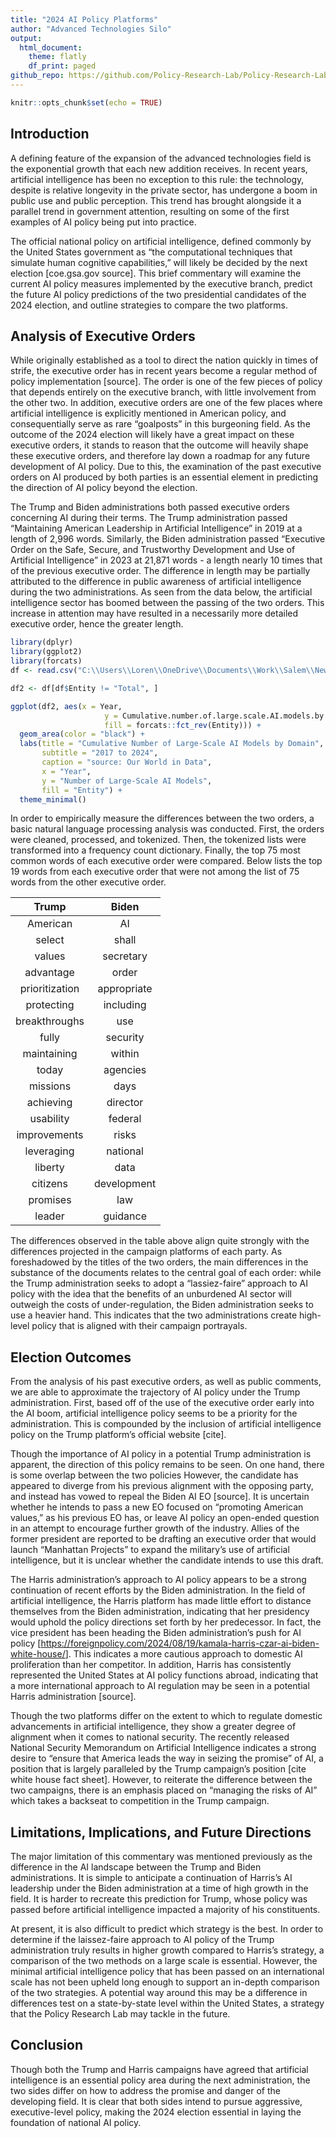 ```yaml
---
title: "2024 AI Policy Platforms"
author: "Advanced Technologies Silo"
output:
  html_document:
    theme: flatly
    df_print: paged
github_repo: https://github.com/Policy-Research-Lab/Policy-Research-Lab.github.io
---
```


```r
knitr::opts_chunk$set(echo = TRUE)
```

## Introduction

A defining feature of the expansion of the advanced technologies field is the exponential growth that each new addition receives. In recent years, artificial intelligence has been no exception to this rule: the technology, despite is relative longevity in the private sector, has undergone a boom in public use and public perception. This trend has brought alongside it a parallel trend in government attention, resulting on some of the first examples of AI policy being put into practice.

The official national policy on artificial intelligence, defined commonly by the United States government as "the computational techniques that simulate human cognitive capabilities," will likely be decided by the next election [coe.gsa.gov source]. This brief commentary will examine the current AI policy measures implemented by the executive branch, predict the future AI policy predictions of the two presidential candidates of the 2024 election, and outline strategies to compare the two platforms.

## Analysis of Executive Orders

While originally established as a tool to direct the nation quickly in times of strife, the executive order has in recent years become a regular method of policy implementation [source]. The order is one of the few pieces of policy that depends entirely on the executive branch, with little involvement from the other two. In addition, executive orders are one of the few places where artificial intelligence is explicitly mentioned in American policy, and consequentially serve as rare "goalposts" in this burgeoning field. As the outcome of the 2024 election will likely have a great impact on these executive orders, it stands to reason that the outcome will heavily shape these executive orders, and therefore lay down a roadmap for any future development of AI policy. Due to this, the examination of the past executive orders on AI produced by both parties is an essential element in predicting the direction of AI policy beyond the election.

The Trump and Biden administrations both passed executive orders concerning AI during their terms. The Trump administration passed "Maintaining American Leadership in Artificial Intelligence" in 2019 at a length of 2,996 words. Similarly, the Biden administration passed "Executive Order on the Safe, Secure, and Trustworthy Development and Use of Artificial Intelligence" in 2023 at 21,871 words - a length nearly 10 times that of the previous executive order. The difference in length may be partially attributed to the difference in public awareness of artificial intelligence during the two administrations. As seen from the data below, the artificial intelligence sector has boomed between the passing of the two orders. This increase in attention may have resulted in a necessarily more detailed executive order, hence the greater length.

```r
library(dplyr)
library(ggplot2)
library(forcats)
df <- read.csv("C:\\Users\\Loren\\OneDrive\\Documents\\Work\\Salem\\New folder\\cumulative-number-of-large-scale-ai-models-by-domain.csv")

df2 <- df[df$Entity != "Total", ]

ggplot(df2, aes(x = Year,
                     y = Cumulative.number.of.large.scale.AI.models.by.domain, 
                     fill = forcats::fct_rev(Entity))) +
  geom_area(color = "black") +
  labs(title = "Cumulative Number of Large-Scale AI Models by Domain",
       subtitle = "2017 to 2024",
       caption = "source: Our World in Data",
       x = "Year",
       y = "Number of Large-Scale AI Models",
       fill = "Entity") +
  theme_minimal()
```

In order to empirically measure the differences between the two orders, a basic natural language processing analysis was conducted. First, the orders were cleaned, processed, and tokenized. Then, the tokenized lists were transformed into a frequency count dictionary. Finally, the top 75 most common words of each executive order were compared. Below lists the top 19 words from each executive order that were not among the list of 75 words from the other executive order.

|     Trump      |    Biden    |
|:--------------:|:-----------:|
|    American    |     AI      |
|     select     |    shall    |
|     values     |  secretary  |
|   advantage    |    order    |
| prioritization | appropriate |
|   protecting   |  including  |
| breakthroughs  |     use     |
|     fully      |  security   |
|  maintaining   |   within    |
|     today      |  agencies   |
|    missions    |    days     |
|   achieving    |  director   |
|   usability    |   federal   |
|  improvements  |    risks    |
|   leveraging   |  national   |
|    liberty     |    data     |
|    citizens    | development |
|    promises    |     law     |
|     leader     |  guidance   |

The differences observed in the table above align quite strongly with the differences projected in the campaign platforms of each party. As foreshadowed by the titles of the two orders, the main differences in the substance of the documents relates to the central goal of each order: while the Trump administration seeks  to adopt a "lassiez-faire" approach to AI policy with the idea that the benefits of an unburdened AI sector will outweigh the costs of under-regulation, the Biden administration seeks to use a heavier hand. This indicates that the two administrations create high-level policy that is aligned with their campaign portrayals.

## Election Outcomes

From the analysis of his past executive orders, as well as public comments, we are able to approximate the trajectory of AI policy under the Trump administration. First, based off of the use of the executive order early into the AI boom, artificial intelligence policy seems to be a priority for the administration. This is compounded by the inclusion of artificial intelligence policy on the Trump platform's official website [cite].

Though the importance of AI policy in a potential Trump administration is apparent, the direction of this policy remains to be seen. On one hand, there is some overlap between the two policies However, the candidate has appeared to diverge from his previous alignment with the opposing party, and instead has vowed to repeal the Biden AI EO [source]. It is uncertain whether he intends to pass a new EO focused on "promoting American values," as his previous EO has, or leave AI policy an open-ended question in an attempt to encourage further growth of the industry. Allies of the former president are reported to be drafting an executive order that would launch "Manhattan Projects" to expand the military's use of artificial intelligence, but it is unclear whether the candidate intends to use this draft.

The Harris administration's approach to AI policy appears to be a strong continuation of recent efforts by the Biden administration. In the field of artificial intelligence, the Harris platform has made little effort to distance themselves from the Biden administration, indicating that her presidency would uphold the policy directions set forth by her predecessor. In fact, the vice president has been heading the Biden administration's push for AI policy [<https://foreignpolicy.com/2024/08/19/kamala-harris-czar-ai-biden-white-house/>]. This indicates a more cautious approach to domestic AI proliferation than her competitor. In addition, Harris has consistently represented the United States at AI policy functions abroad, indicating that a more international approach to AI regulation may be seen in a potential Harris administration [source].

Though the two platforms differ on the extent to which to regulate domestic advancements in artificial intelligence, they show a greater degree of alignment when it comes to national security. The recently released National Security Memorandum on Artificial Intelligence indicates a strong desire to "ensure that America leads the way in seizing the promise" of AI, a position that is largely paralleled by the Trump campaign's position [cite white house fact sheet]. However, to reiterate the difference between the two campaigns, there is an emphasis placed on "managing the risks of AI" which takes a backseat to competition in the Trump campaign.

## Limitations, Implications, and Future Directions

The major limitation of this commentary was mentioned previously as the difference in the AI landscape between the Trump and Biden administrations. It is simple to anticipate a continuation of Harris's AI leadership under the Biden administration at a time of high growth in the field. It is harder to recreate this prediction for Trump, whose policy was passed before artificial intelligence impacted a majority of his constituents.

At present, it is also difficult to predict which strategy is the best. In order to determine if the laissez-faire approach to AI policy of the Trump administration truly results in higher growth compared to Harris's strategy, a comparison of the two methods on a large scale is essential. However, the minimal artificial intelligence policy that has been passed on an international scale has not been upheld long enough to support an in-depth comparison of the two strategies. A potential way around this may be a difference in differences test on a state-by-state level within the United States, a strategy that the Policy Research Lab may tackle in the future.

## Conclusion

Though both the Trump and Harris campaigns have agreed that artificial intelligence is an essential policy area during the next administration, the two sides differ on how to address the promise and danger of the developing field. It is clear that both sides intend to pursue aggressive, executive-level policy, making the 2024 election essential in laying the foundation of national AI policy.
